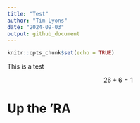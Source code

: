```yaml
---
title: "Test"
author: "Tim Lyons"
date: "2024-09-03"
output: github_document
---
```


```r
knitr::opts_chunk$set(echo = TRUE)
```

This is a test

$$
26+6=1
$$

# Up the 'RA